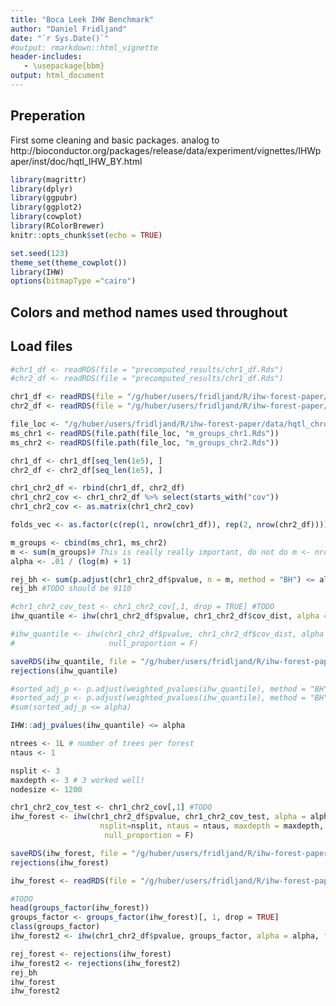```yaml
---
title: "Boca Leek IHW Benchmark"
author: "Daniel Fridljand"
date: "`r Sys.Date()`"
#output: rmarkdown::html_vignette
header-includes:
   - \usepackage{bbm}
output: html_document
---
```


## Preperation
First some cleaning and basic packages.
analog to http://bioconductor.org/packages/release/data/experiment/vignettes/IHWpaper/inst/doc/hqtl_IHW_BY.html 
```r
library(magrittr)
library(dplyr)
library(ggpubr)
library(ggplot2)
library(cowplot)
library(RColorBrewer)
knitr::opts_chunk$set(echo = TRUE)

set.seed(123)
theme_set(theme_cowplot())
library(IHW)
options(bitmapType ="cairo")
```

## Colors and method names used throughout 


## Load files

```r
#chr1_df <- readRDS(file = "precomputed_results/chr1_df.Rds")
#chr2_df <- readRDS(file = "precomputed_results/chr1_df.Rds")

chr1_df <- readRDS(file = "/g/huber/users/fridljand/R/ihw-forest-paper/precomputed_results/chr1_df.Rds")
chr2_df <- readRDS(file = "/g/huber/users/fridljand/R/ihw-forest-paper/precomputed_results/chr1_df.Rds")

file_loc <- "/g/huber/users/fridljand/R/ihw-forest-paper/data/hqtl_chrom1_chrom2/"
ms_chr1 <- readRDS(file.path(file_loc, "m_groups_chr1.Rds"))
ms_chr2 <- readRDS(file.path(file_loc, "m_groups_chr2.Rds"))
```

```r
chr1_df <- chr1_df[seq_len(1e5), ]
chr2_df <- chr2_df[seq_len(1e5), ]
```

```r
chr1_chr2_df <- rbind(chr1_df, chr2_df)
chr1_chr2_cov <- chr1_chr2_df %>% select(starts_with("cov"))
chr1_chr2_cov <- as.matrix(chr1_chr2_cov)

folds_vec <- as.factor(c(rep(1, nrow(chr1_df)), rep(2, nrow(chr2_df))))

m_groups <- cbind(ms_chr1, ms_chr2)
m <- sum(m_groups)# This is really really important, do not do m <- nrow(chr1_chr2_df)
alpha <- .01 / (log(m) + 1)
```


```r
rej_bh <- sum(p.adjust(chr1_chr2_df$pvalue, n = m, method = "BH") <= alpha)
rej_bh #TODO should be 9110
```

```r
#chr1_chr2_cov_test <- chr1_chr2_cov[,1, drop = TRUE] #TODO 
ihw_quantile <- ihw(chr1_chr2_df$pvalue, chr1_chr2_df$cov_dist, alpha = alpha)

#ihw_quantile <- ihw(chr1_chr2_df$pvalue, chr1_chr2_df$cov_dist, alpha = alpha, folds = folds_vec, stratification_method = "quantiles",
#                     null_proportion = F)

saveRDS(ihw_quantile, file = "/g/huber/users/fridljand/R/ihw-forest-paper/precomputed_results/ihw_quantile.Rds")
rejections(ihw_quantile)

#sorted_adj_p <- p.adjust(weighted_pvalues(ihw_quantile), method = "BH", n = m)
#sorted_adj_p <- p.adjust(weighted_pvalues(ihw_quantile), method = "BH", n = nrow(chr1_chr2_df))
#sum(sorted_adj_p <= alpha)
```

```r
IHW::adj_pvalues(ihw_quantile) <= alpha
```

```r
ntrees <- 1L # number of trees per forest
ntaus <- 1

nsplit <- 3
maxdepth <- 3 # 3 worked well!
nodesize <- 1200
```

```r
chr1_chr2_cov_test <- chr1_chr2_cov[,1] #TODO 
ihw_forest <- ihw(chr1_chr2_df$pvalue, chr1_chr2_cov_test, alpha = alpha, folds = folds_vec, stratification_method = "forest", ntrees = ntrees,
                    nsplit=nsplit, ntaus = ntaus, maxdepth = maxdepth, nodesize = nodesize,
                     null_proportion = F)

saveRDS(ihw_forest, file = "/g/huber/users/fridljand/R/ihw-forest-paper/precomputed_results/ihw_forest.Rds")
rejections(ihw_forest)
```


```r
ihw_forest <- readRDS(file = "/g/huber/users/fridljand/R/ihw-forest-paper/precomputed_results/ihw_forest.Rds")
```

```r
#TODO 
head(groups_factor(ihw_forest))
groups_factor <- groups_factor(ihw_forest)[, 1, drop = TRUE]
class(groups_factor)
ihw_forest2 <- ihw(chr1_chr2_df$pvalue, groups_factor, alpha = alpha, folds = folds_vec, covariate_type = "nominal")
```

```r
rej_forest <- rejections(ihw_forest)
ihw_forest2 <- rejections(ihw_forest2)
rej_bh
ihw_forest
ihw_forest2
```

